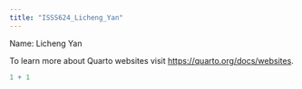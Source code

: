 ```yaml
---
title: "ISSS624_Licheng_Yan"
---
```


Name: Licheng Yan

To learn more about Quarto websites visit <https://quarto.org/docs/websites>.

```r
1 + 1
```
